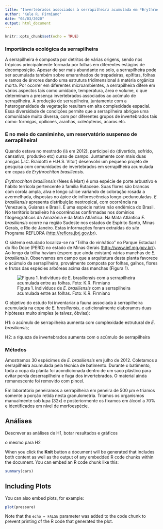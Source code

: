 ```yaml
---
title: "Invertebrados associados à serrapilheira acumulada em *Erythrochiton brasiliensis* (Rutaceae)"
author: "Kele R. Firmiano"
date: "04/03/2020"
output: html_document
---
```


```r
knitr::opts_chunk$set(echo = TRUE)
```
### Importância ecológica da serrapilheira

A serrapilheira é composta por detritos de várias origens, sendo nos trópicos principalmente formada por folhas em diferentes estágios de decomposição. Apesar de ser mais abundante no solo, a serrapilheira pode ser acumulada também sobre emaranhados de trepadeiras, epífitas, folhas e ramos de árvores dando uma estrutura tridimensional à matéria orgânica morta. Por ocorrer em diferentes microambientes, a serrapilheira difere em vários aspectos tais como umidade, temperatura, área e volume, o que determinam a presença invertebrados associados ao acúmulo de serrapilheira. A produção de serrapilheira, juntamente com a heterogeneidade da vegetação resultam em alta complexidade espacial. Essa diversidade de condições permite que a serrapilheira abrigue uma comunidade muito diversa, com por diferentes grupos de invertebrados tais como: formigas, opiliones, aranhas, coleópteros, ácaros etc. 

### E no meio do camiminho, um  reservatório suspenso de serrapilheira!

Quando estava no mestrado (lá em 2012), participei do (divertido, sofrido, cansativo, produtivo etc) curso de campo. Juntamente com mais duas amigas (J.C. Braidotti e H.H.S. Vitor) desenvolvi um pequeno projeto de pesquisa com comunidades de invertebrados em serrapilheira acumulada em copas de *Erythrochiton brasiliensis*.

*Erythrochiton brasiliensis* (Nees & Mart)  é uma espécie de porte arbustivo e hábito terrícola pertencente à família Rutaceae. Suas flores são brancas com corola ampla, alva e longo cálice variando de coloração rosada a avermelhada, dispostas no ápice de inflorescências longo-pedunculadas. *E. brasiliensis* apresenta distribuição neotropical, com ocorrência na Venezuela, Guianas e Brasil. É uma espécie nativa não endêmica do Brasil.  No território brasileiro há ocorrências confirmadas nos domínios fitogeográficos da Amazônia e da Mata Atlântica. Na Mata Atlântica *E. brasiliensis* ocorre na região Sudeste nos estados de Espírito Santo, Minas Gerais, e Rio de Janeiro. Estas informações foram extraídas do *site* Programa REFLORA (<http://reflora.jbrj.gov.br>).  

O sistema estudado localiza-se na "Trilha do vinhático" no Parque Estadual do Rio Doce (PERD) no estado de Minas Gerais (<http://www.ief.mg.gov.br/>). Ao longo da trilha haviam (espero que ainda existam) várias manchas de *E. brasiliensis*. Observamos em campo que a arquitetura desta planta favorece o acúmulo da serrapilheira, provalmente composta por folhas, galhos, flores e frutos das espécies arbóreas acima das manchas (Figura 1).  

![Figura 1. Indivíduos de *E. brasiliensis* com a serrapilheira acumulada entre as folhas. Foto: K.R. Firmiano](docs/e_brasiliensis.JPG)

O  objetivo do estudo foi inventariar a fauna associada à serrapilheira acumulada na copa de *E. brasiliensis*, e adicionalmente elaboramos duas hipóteses muito simples (e talvez, óbvias): 

H1: o acúmulo de serrapilheira aumenta com complexidade estrutural de *E. brasiliensis*;

H2: a riqueza de invertebrados aumenta com o acúmulo de serrapilheira


### Métodos

Amostramos 30 espécimes de *E. brasiliensis* em julho de 2012. Coletamos a serrapilheira acumulada pela técnica de batimento. Durante o batimento, toda a copa da planta foi acondicionada dentro de um saco plástico para evitar perda deserrapilheira e fuga dos invertebrados. O material ainda remanescente foi removido com pincel. 

Em laboratório peneiramos a serrapilheira em peneira de 500 μm e triamos somente a porção retida nesta granulometria. Triamos os organismos manualmente sob lupa (32x) e posteriormente os fixamos em álcool a 70% e 
identificados em nível de morfoespécie. 

## Análises

Descrever as análises de H1, botar resultados e gráficos 

o mesmo para H2 



When you click the **Knit** button a document will be generated that includes both content as well as the output of any embedded R code chunks within the document. You can embed an R code chunk like this:

```r
summary(cars)
```

## Including Plots

You can also embed plots, for example:

```r
plot(pressure)
```

Note that the `echo = FALSE` parameter was added to the code chunk to prevent printing of the R code that generated the plot.
